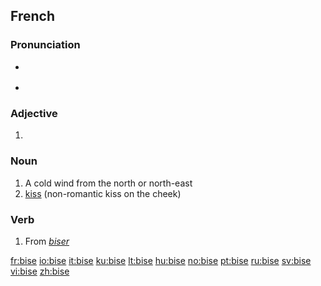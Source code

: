 ==French==

===Pronunciation===
* {{IPA|/biz/|lang=fr}}
*: {{audio|Fr-bise.ogg|Audio (France)}}
* {{homophones|bisent|bises}}

===Adjective===
{{fr-adj-form}}

# {{feminine of|bis}}

===Noun===
{{fr-noun|f}}

# A cold wind from the north or north-east
# [[kiss]] (non-romantic kiss on the cheek)

===Verb===
{{infl|fr|verb form}}

# From ''[[biser]]''

[[fr:bise]]
[[io:bise]]
[[it:bise]]
[[ku:bise]]
[[lt:bise]]
[[hu:bise]]
[[no:bise]]
[[pt:bise]]
[[ru:bise]]
[[sv:bise]]
[[vi:bise]]
[[zh:bise]]